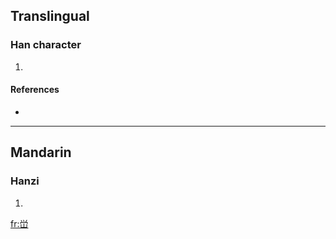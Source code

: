 ==Translingual==

===Han character===
{{Han char|rn=46|rad=山|as=05|sn=8|four=|canj=火月山 (FBU)|ids=⿳⺍冖山}}

# {{defn|Han|sort=山05}}

====References====
* {{Han ref|kx=0310.071|hdz=10768.130|uh=5CC3|ud=23747}}

----

==Mandarin==

===Hanzi===
{{cmn-hanzi|pin=[[xué]] ([[xue2]])|wg=hsüeh<sup>2</sup>}}

# {{defn|Mandarin}}

[[fr:峃]]